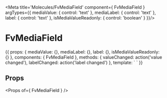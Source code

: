 
<Meta title='Molecules/FvMediaField' component={ FvMediaField } argTypes={{
  mediaValue: { control: 'text' },
  mediaLabel: { control: 'text' },
  label: { control: 'text' },
  isMediaValueReadonly: { control: 'boolean' }
}}/>

# FvMediaField

<Canvas>
<Story name='Common' height='150px' args={{
  mediaValue: 'value',
  mediaLabel: 'Super label',
  label: 'perso',
  isMediaValueReadonly: false
}}>{{
  props: {
    mediaValue: {},
    mediaLabel: {},
    label: {},
    isMediaValueReadonly: {}
  },
  components: { FvMediaField },
  methods: {
    valueChanged: action('value changed'),
    labelChanged: action('label changed')
  },
  template: `<FvMediaField
    :mediaValue=mediaValue
    :mediaLabel=mediaLabel
    :label=label
    :isMediaValueReadonly=isMediaValueReadonly
    @media:value:changed=valueChanged
    @media:label:changed=labelChanged
  >
  </FvMediaField>`
}}</Story>
</Canvas>

## Props

<Props of={ FvMediaField } />
